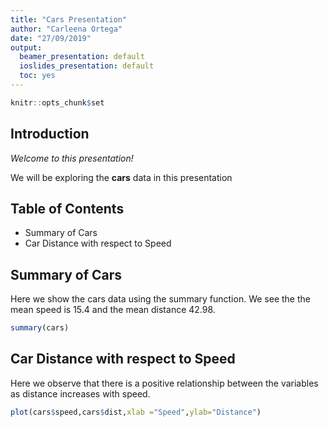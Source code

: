 ```yaml
---
title: "Cars Presentation"
author: "Carleena Ortega"
date: "27/09/2019"
output:
  beamer_presentation: default
  ioslides_presentation: default
  toc: yes
---
```


```r
knitr::opts_chunk$set
```

## **Introduction**

*Welcome to this presentation!*

We will be exploring the **cars** data in this presentation

## **Table of Contents**

- Summary of Cars
- Car Distance with respect to Speed

## **Summary of Cars**
Here we show the cars data using the summary function. We see the the mean speed is 15.4 and the mean distance 42.98.
```r
summary(cars)
```

## **Car Distance with respect to Speed**
Here we observe that there is a positive relationship between the variables as distance increases with speed.
```r
plot(cars$speed,cars$dist,xlab ="Speed",ylab="Distance")

```



